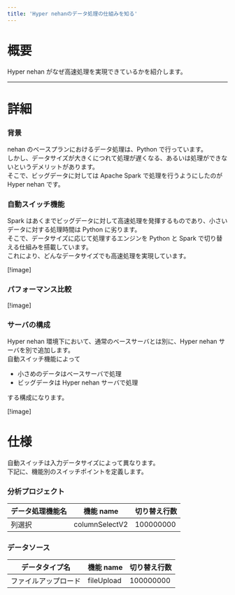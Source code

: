 ```yaml
---
title: 'Hyper nehanのデータ処理の仕組みを知る'
---
```


# 概要

Hyper nehan がなぜ高速処理を実現できているかを紹介します。

---

# 詳細

### 背景

nehan のベースプランにおけるデータ処理は、Python で行っています。  
しかし、データサイズが大きくにつれて処理が遅くなる、あるいは処理ができないというデメリットがあります。  
そこで、ビッグデータに対しては Apache Spark で処理を行うようにしたのが Hyper nehan です。

### 自動スイッチ機能

Spark はあくまでビッグデータに対して高速処理を発揮するものであり、小さいデータに対する処理時間は Python に劣ります。  
そこで、データサイズに応じて処理するエンジンを Python と Spark で切り替える仕組みを搭載しています。  
これにより、どんなデータサイズでも高速処理を実現しています。

[!image]

### パフォーマンス比較

[!image]

### サーバの構成

Hyper nehan 環境下において、通常のベースサーバとは別に、Hyper nehan サーバを別で追加します。  
自動スイッチ機能によって

- 小さめのデータはベースサーバで処理
- ビッグデータは Hyper nehan サーバで処理

する構成になります。

[!image]

<InternalSection>

# 仕様

自動スイッチは入力データサイズによって異なります。  
下記に、機能別のスイッチポイントを定義します。

### 分析プロジェクト

| データ処理機能名 | 機能 name      | 切り替え行数 |
| ---------------- | -------------- | ------------ |
| 列選択           | columnSelectV2 | 100000000    |

### データソース

| データタイプ名       | 機能 name  | 切り替え行数 |
| -------------------- | ---------- | ------------ |
| ファイルアップロード | fileUpload | 100000000    |

</InternalSection>
